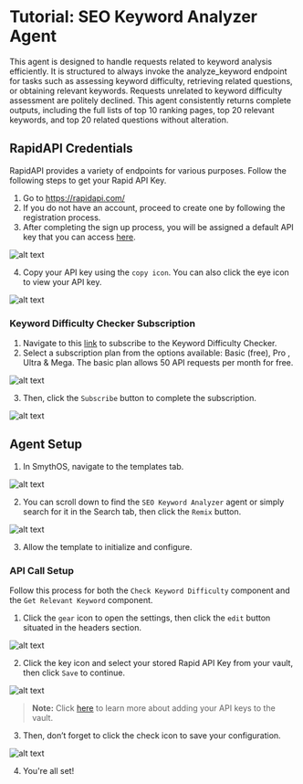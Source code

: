 # Tutorial: SEO Keyword Analyzer Agent

This agent is designed to handle requests related to keyword analysis efficiently. It is structured to always invoke the analyze_keyword endpoint for tasks such as assessing keyword difficulty, retrieving related questions, or obtaining relevant keywords. Requests unrelated to keyword difficulty assessment are politely declined. This agent consistently returns complete outputs, including the full lists of top 10 ranking pages, top 20 relevant keywords, and top 20 related questions without alteration.

## RapidAPI Credentials

RapidAPI provides a variety of endpoints for various purposes. Follow the following steps to get your Rapid API Key.

1. Go to https://rapidapi.com/
2. If you do not have an account, proceed to create one by following the registration process.
3. After completing the sign up process, you will be assigned a default API key that you can access [here](https://rapidapi.com/developer/apps).

<Image src="/img/seo_keyword_analyzer_agent/1.png" alt="alt text" /> 

4. Copy your API key using the `copy icon`. You can also click the eye icon to view your API key. 

<Image src="/img/seo_keyword_analyzer_agent/2.png" alt="alt text" /> 

### Keyword Difficulty Checker Subscription

1. Navigate to this [link](https://rapidapi.com/Glavier/api/ahrefs1) to subscribe to the Keyword Difficulty Checker.
2. Select a subscription plan from the options available: Basic (free), Pro , Ultra & Mega. The basic plan allows 50 API requests per month for free. 

<Image src="/img/seo_keyword_analyzer_agent/3.png" alt="alt text" /> 

3. Then, click the `Subscribe` button to complete the subscription.

<Image src="/img/seo_keyword_analyzer_agent/4.png" alt="alt text" />

## Agent Setup

1. In SmythOS, navigate to the templates tab. 

<Image src="/img/seo_keyword_analyzer_agent/5.png" alt="alt text" />

2. You can scroll down to find the `SEO Keyword Analyzer` agent or simply search for it in the Search tab, then click the `Remix` button.

<Image src="/img/seo_keyword_analyzer_agent/6.png" alt="alt text" />

3. Allow the template to initialize and configure. 

### API Call Setup

Follow this process for both the `Check Keyword Difficulty` component and the `Get Relevant Keyword` component.

1. Click the `gear` icon to open the settings, then click the `edit` button situated in the headers section.

<Image src="/img/seo_keyword_analyzer_agent/7.png" alt="alt text" />

2. Click the key icon and select your stored Rapid API Key from your vault, then click `Save` to continue.

<Image src="/img/seo_keyword_analyzer_agent/8.png" alt="alt text" />

> **Note:** Click [here](https://app.smythos.com/doc/#/vault/keysManagement?id=keys) to learn more about adding your API keys to the vault.

3. Then, don’t forget to click the check icon to save your configuration.

<Image src="/img/seo_keyword_analyzer_agent/9.png" alt="alt text" />

4. You're all set!
